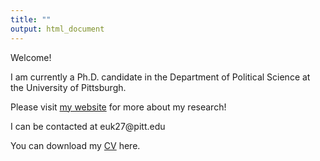 ```yaml
---
title: ""
output: html_document
---
```


Welcome!

I am currently a Ph.D. candidate in the Department of Political Science at the University of Pittsburgh.

Please visit [my website](https://www.eunyoungkim.net/) for more about my research!

I can be contacted at euk27@pitt.edu

You can download my [CV](https://drive.google.com/file/d/1AyNaGW4o_irQkLp7vs0fMRYOBw11GLIa/view?usp=sharing) here.








